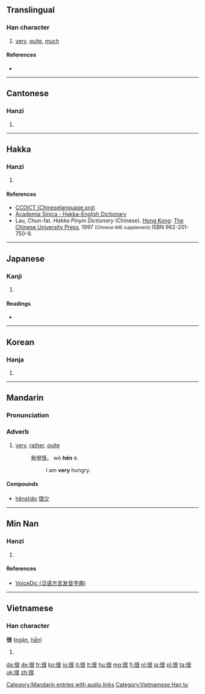==Translingual==
{{stroke order}}
===Han character===
{{Han char|rn=60|rad=彳|as=06|sn=9|four=2723<sub>2</sub>|canj=竹人日女 (HOAV)|ids=⿰[[彳]][[艮]]}}

# [[very]], [[quite]], [[much]]

====References====
* {{Han ref|kx=0366.130|dkj=10093|dj=0687.070|hdz=20822.010|uh=5F88|ud=24456|bh=ABDC|bd=43996}}

----

==Cantonese==

===Hanzi===
{{yue-hanzi|jyut=|y=han2}}

# {{defn|lang=yue|sort=彳06}}

----

==Hakka==

===Hanzi===
{{hak-hanzi|poj=[[hén]] (hen<sup>2</sup>)|gd=k'en<sup>3</sup>, hen<sup>2</sup> [Meixian], hen<sup>3</sup>, han<sup>2</sup> [Hailu, Siyan], han<sup>5</sup> [Bao'an, Dongguan, Hong Kong], hen<sup>3</sup> [Kwangtung]|hpy=hen3}}

# {{defn|lang=hak|sort=彳06}}

====References====
*[http://www.chineselanguage.org/dictionaries/?mode=view&module=chardict&query=%E5%BE%88 CCDICT (Chineselanguage.org)]
*[http://minhakka.ling.sinica.edu.tw/bkg/hakyin/search.php?DETAIL=1&LIMIT=id=8206&dbname=su_tian_1&graph=2 Academia Sinica - Hakka-English Dictionary]
*Lau, Chun-fat. ''Hakka Pinyin Dictionary'' (Chinese). [[Hong Kong]]: [[w:Chinese University of Hong Kong|The Chinese University Press]], 1997 <small>(Chinese IME supplement)</small> ISBN 962-201-750-9.

----

==Japanese==

===Kanji===
{{ja-kanji|grade=|rs=彳06}}

# {{defn|lang=ja|sort=彳06}}

====Readings====
* {{ja-readings|on=[[こん]] (kon)|kun=[[もとる]] (motoru)}}

----

==Korean==

===Hanja===
{{ko-hanja|hangeul=흔|eumhun=|rv=heun|mr=hŭn|y=hun}}

# {{defn|lang=ko|sort=彳06}}

----

==Mandarin==
{{zh-hanzi-box|[[很]]}}

===Pronunciation===
{{Pinyin-IPA|hěn|a=zh-hěn.ogg}}

===Adverb===
{{cmn-adv|ts|pin=hěn|pint=hen3}}

# [[very]], [[rather]], [[quite]]
#: 我很饿。 wǒ '''hěn''' è.
#:: I am '''very''' hungry.

====Compounds====
* [[hěnshǎo]] [[很少]]

[[Category:Mandarin entries with audio links]]

----

==Min Nan==

===Hanzi===
{{nan-hanzi|tlpa=[[hún]] (hun<sup>2</sup>)|gd=hun<sup>3</sup>}}

# {{defn|lang=nan|sort=彳06}}

====References====
*[http://cn.voicedic.com VoiceDic (汉语方言发音字典)]

----

==Vietnamese==

===Han character===
'''很''' ([[ngận]], [[hẩn]])

# {{defn|lang=vi}}

[[Category:Vietnamese Han tu]]

[[da:很]]
[[de:很]]
[[fr:很]]
[[ko:很]]
[[io:很]]
[[it:很]]
[[lt:很]]
[[hu:很]]
[[mg:很]]
[[fj:很]]
[[nl:很]]
[[ja:很]]
[[pl:很]]
[[ta:很]]
[[uk:很]]
[[zh:很]]